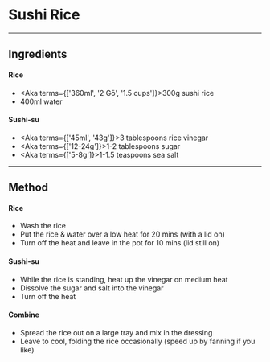 
# Sushi Rice

<Badges
  quantity='5 maki rolls'
  time='35m'
/>

---
## Ingredients

#### Rice
- <Aka terms={['360ml', '2 Gō', '1.5 cups']}>300g</Aka> sushi rice
- 400ml water

#### Sushi-su
- <Aka terms={['45ml', '43g']}>3 tablespoons</Aka> rice vinegar
- <Aka terms={['12-24g']}>1-2 tablespoons</Aka> sugar
- <Aka terms={['5-8g']}>1-1.5 teaspoons</Aka> sea salt

---
## Method

#### Rice
- Wash the rice
- Put the rice & water over a low heat for 20 mins (with a lid on)
- Turn off the heat and leave in the pot for 10 mins (lid still on)

#### Sushi-su
- While the rice is standing, heat up the vinegar on medium heat
- Dissolve the sugar and salt into the vinegar
- Turn off the heat

#### Combine
- Spread the rice out on a large tray and mix in the dressing
- Leave to cool, folding the rice occasionally (speed up by fanning if you like)
